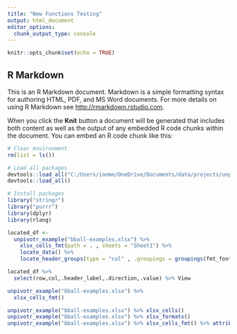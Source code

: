 ```yaml
---
title: "New Functions Testing"
output: html_document
editor_options: 
  chunk_output_type: console
---
```


```r
knitr::opts_chunk$set(echo = TRUE)
```

## R Markdown

This is an R Markdown document. Markdown is a simple formatting syntax for authoring HTML, PDF, and MS Word documents. For more details on using R Markdown see <http://rmarkdown.rstudio.com>.

When you click the **Knit** button a document will be generated that includes both content as well as the output of any embedded R code chunks within the document. You can embed an R code chunk like this:

```r
# Clear environment 
rm(list = ls())

# Load all packages 
devtools::load_all("C:/Users/ianmo/OneDrive/Documents/data/projects/unpivotr-dev/tidyxl")
devtools::load_all()

# Install packages
library("stringr")
library("purrr")
library(dplyr)
library(rlang)

```


```r

located_df <- 
  unpivotr_example("bball-examples.xlsx") %>%
    xlsx_cells_fmt(path = . , sheets = "Sheet1") %>% 
    locate_data() %>%  
    locate_header_groups(type = "col" , .groupings = groupings(fmt_font_bold,fmt_alignment_indent))

located_df %>% 
  select(row,col,.header_label,.direction,.value) %>% View

```

```r
unpivotr_example("bball-examples.xlsx") %>% 
  xlsx_cells_fmt()

unpivotr_example("bball-examples.xlsx") %>% xlsx_cells()
unpivotr_example("bball-examples.xlsx") %>% xlsx_formats()
unpivotr_example("bball-examples.xlsx") %>% xlsx_cells_fmt() %>% attributes() %>% str()

```


